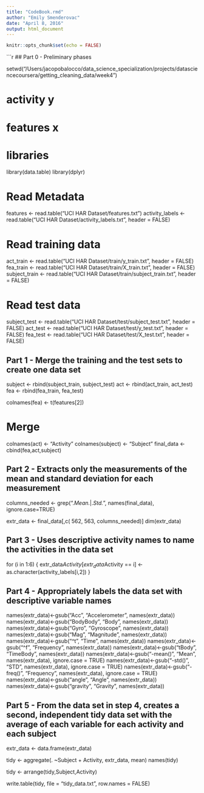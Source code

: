 ```yaml
---
title: "CodeBook.rmd"
author: "Emily Smenderovac"
date: "April 8, 2016"
output: html_document
---
```


```r
knitr::opts_chunk$set(echo = FALSE)
```


```r


## Part 0 - Preliminary phases

setwd("/Users/jacopobalocco/data_science_specialization/projects/datasciencecoursera/getting_cleaning_data/week4")

# activity y
# features x

# libraries
library(data.table)
library(dplyr)

# Read Metadata
features <- read.table("UCI HAR Dataset/features.txt")
activity_labels <- read.table("UCI HAR Dataset/activity_labels.txt", header = FALSE)

# Read training data
act_train <- read.table("UCI HAR Dataset/train/y_train.txt", header = FALSE)
fea_train <- read.table("UCI HAR Dataset/train/X_train.txt", header = FALSE)
subject_train <- read.table("UCI HAR Dataset/train/subject_train.txt", header = FALSE)

# Read test data
subject_test <- read.table("UCI HAR Dataset/test/subject_test.txt", header = FALSE)
act_test <- read.table("UCI HAR Dataset/test/y_test.txt", header = FALSE)
fea_test <- read.table("UCI HAR Dataset/test/X_test.txt", header = FALSE)


## Part 1 - Merge the training and the test sets to create one data set


subject <- rbind(subject_train, subject_test)
act <- rbind(act_train, act_test)
fea <- rbind(fea_train, fea_test)

colnames(fea) <- t(features[2])

# Merge
colnames(act) <- "Activity"
colnames(subject) <- "Subject"
final_data <- cbind(fea,act,subject)


## Part 2 - Extracts only the measurements of the mean and standard deviation for each measurement


columns_needed <- grep(".*Mean.*|.*Std.*", names(final_data), ignore.case=TRUE)


extr_data <- final_data[,c( 562, 563, columns_needed)]
dim(extr_data)


## Part 3 - Uses descriptive activity names to name the activities in the data set


for (i in 1:6)
        {
        extr_data$Activity[extr_data$Activity == i] <- as.character(activity_labels[i,2])
}



## Part 4 - Appropriately labels the data set with descriptive variable names


names(extr_data)<-gsub("Acc", "Accelerometer", names(extr_data))
names(extr_data)<-gsub("BodyBody", "Body", names(extr_data))
names(extr_data)<-gsub("Gyro", "Gyroscope", names(extr_data))
names(extr_data)<-gsub("Mag", "Magnitude", names(extr_data))
names(extr_data)<-gsub("^t", "Time", names(extr_data))
names(extr_data)<-gsub("^f", "Frequency", names(extr_data))
names(extr_data)<-gsub("tBody", "TimeBody", names(extr_data))
names(extr_data)<-gsub("-mean()", "Mean", names(extr_data), ignore.case = TRUE)
names(extr_data)<-gsub("-std()", "STD", names(extr_data), ignore.case = TRUE)
names(extr_data)<-gsub("-freq()", "Frequency", names(extr_data), ignore.case = TRUE)
names(extr_data)<-gsub("angle", "Angle", names(extr_data))
names(extr_data)<-gsub("gravity", "Gravity", names(extr_data))



## Part 5 - From the data set in step 4, creates a second, independent tidy data set with the average of each variable for each activity and each subject


extr_data <- data.frame(extr_data)

tidy <- aggregate(. ~Subject + Activity, extr_data, mean)
names(tidy)

tidy <- arrange(tidy,Subject,Activity)

write.table(tidy, file = "tidy_data.txt", row.names = FALSE)
